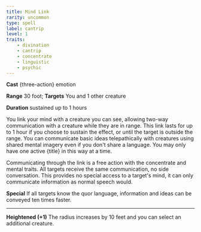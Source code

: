 ```yaml
---
title: Mind Link
rarity: uncommon
type: spell
label: cantrip
level: 1
traits:
    - divination
    - cantrip
    - concentrate
    - linguistic
    - psychic
---
```


**Cast** {three-action} emotion

**Range** 30 foot; **Targets** You and 1 other creature

**Duration** sustained up to 1 hours

You link your mind with a creature you can see, allowing two-way communication with a creature while they are in range. This link lasts for up to 1 hour if you choose to sustain the effect, or until the target is outside the range. You can communicate basic ideas telepathically with creatures using shared mental imagery even if you don't share a language. You may only have one active {title} in this way at a time.

Communicating through the link is a free action with the concentrate and mental traits. All targets receive the same communication, no side conversation. This provides no special access to a target's mind, it can only communicate information as normal speech would.

**Special** If all targets know the quor language, information and ideas can be conveyed ten times faster.

---

**Heightened (+1)** The radius increases by 10 feet and you can select an additional creature.